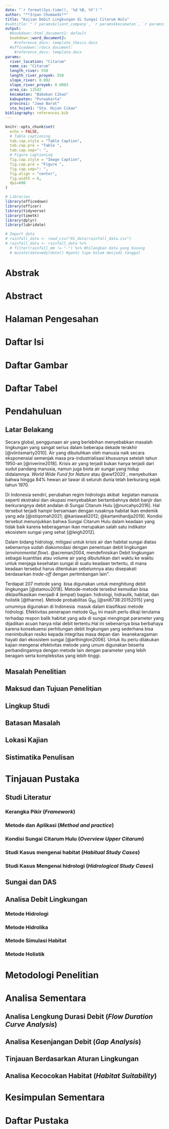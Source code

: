 ```yaml
---
date: "`r format(Sys.time(), '%d %B, %Y')`"
author: "**Irpan Chumaedi**"
title: "Kajian Debit Lingkungan di Sungai Citarum Hulu"
#subtitle: "`r params$client_company`, `r params$kecamatan`, `r params$kabupaten`"
output:
  #bookdown::html_document2: default
  bookdown::word_document2: 
    #reference_docx: template_thesis.docx
  #officedown::rdocx_document:
    #reference_docx: template.docx
params:
  river_location: "Citarum"
  name_ca: "Citarum"
  length_river: 550
  length_river_proyek: 550
  slope_river: 0.002
  slope_river_proyek: 0.0003
  area_ca: 11542
  kecamatan: "Babakan Cikao"
  kabupaten: "Purwakarta"
  provinsi: "Jawa Barat"
  sta_hujan1: "Sta. Hujan Cikao"
bibliography: references.bib
---
```


```r
knitr::opts_chunk$set(
  echo = FALSE,
  # Table captioning
  tab.cap.style = "Table Caption",
  tab.cap.pre = "Table ",
  tab.cap.sep=": ",
  # Figure captioning
  fig.cap.style = "Image Caption",
  fig.cap.pre = "Figure ",
  fig.cap.sep=": ",
  fig.align = "center",
  fig.width = 6,
  dpi=600
)

# Libraries
library(officedown)
library(officer)
library(tidyverse)
library(timetk)
library(dplyr)
library(lubridate)

# Import data
# rainfall_data <- read_csv("01_data/rainfall_data.csv")
# rainfall_data <- rainfall_data %>% 
  # filter(rainfall_mm != "-") %>% #hilangkan data yang kosong
  # mutate(date=mdy(date)) #ganti tipe kolom menjadi tanggal

```

# Abstrak {.unnumbered}

# Abstract {.unnumbered}

# Halaman Pengesahan {.unnumbered}

# Daftar Isi {.unnumbered}

# Daftar Gambar {.unnumbered}

# Daftar Tabel {.unnumbered}

# Pendahuluan

## Latar Belakang

Secara global, penggunaan air yang berlebihan menyebabkan masalah lingkungan yang sangat serius dalam beberapa dekade terakhir [@vörösmarty2010]. Air yang dibutuhkan oleh manusia naik secara eksponensial semenjak masa pra-industrialisasi khususnya setelah tahun 1950-an [@riverine2018]. Krisis air yang terjadi bukan hanya terjadi dari sudut pandang manusia, namun juga biota air sungai yang hidup didalamnya. *World Wide Fund for Nature* atau @wwf2020 , menyebutkan bahwa hingga 84% hewan air tawar di seluruh dunia telah berkurang sejak tahun 1970.

Di Indonesia sendiri, perubahan regim hidrologis akibat  kegiatan manusia seperti ekstraksi dan okupasi menyebabkan bertambahnya debit banjir dan berkurangnya debit andalan di Sungai Citarum Hulu [@nurcahyo2016]. Hal tersebut terjadi hampir bersamaan dengan rusaknya habitat ikan endemik yang ada [@istiqomah2021; @kaniawati2012; @kartamihardja2019]. Kondisi tersebut menunjukkan bahwa Sungai Citarum Hulu dalam keadaan yang tidak baik karena keberagaman ikan merupakan salah satu indikator ekosistem sungai yang sehat [@leigh2012].

Dalam bidang hidrologi, mitigasi untuk krisis air dan habitat sungai diatas sebenarnya sudah diakomodasi dengan penentuan debit lingkungan (*environmental flow*). @acreman2004, mendefinisikan Debit lingkungan sebagai kuantitas atau volume air yang dibutuhkan dari waktu ke waktu untuk menjaga kesehatan sungai di suatu keadaan tertentu, di mana keadaan tersebut harus ditentukan sebelumnya atau disepakati berdasarkan *trade-off* dengan pertimbangan lain\".

Terdapat 207 metode yang  bisa digunakan untuk menghitung debit lingkungan [@stamou2018]. Metode-metode tersebut kemudian bisa diklasifikasikan menjadi 4 (empat) bagian: hidrologi, hidraulik, habitat, dan holistik [@tharme]. Metode probabilitas Q~95~ [@sni6738:20152015] yang umumnya digunakan di Indonesia  masuk dalam klasifikasi metode hidrologi. Efektivitas penerapan metode Q~95~ ini masih perlu dikaji terutama terhadap respon balik habitat yang ada di sungai mengingat parameter yang dijadikan acuan hanya nilai debit tertentu.Hal ini sebenarnya bisa berbahaya karena konsekuensi perhitungan debit lingkungan yang sederhana bisa menimbulkan resiko kepada integritas masa depan dan  keanekaragaman hayati dari ekosistem sungai [@arthington2006]. Untuk itu perlu dilakukan kajian mengenai efektivitas metode yang umum digunakan beserta perbandingannya dengan metode lain dengan parameter yang lebih beragam serta kompleksitas yang lebih tinggi.

## Masalah Penelitian

## Maksud dan Tujuan Penelitian

## Lingkup Studi

## Batasan Masalah

## Lokasi Kajian

## Sistimatika Penulisan

# Tinjauan Pustaka

## Studi Literatur

### Kerangka Pikir (*Framework*)

### Metode dan Aplikasi (*Method and practice*)

### Kondisi Sungai Citarum Hulu (*Overview Upper Citarum*)

### Studi Kasus mengenai habitat (*Habitual Study Cases*)

### Studi Kasus Mengenai hidrologi (*Hidrological Study Cases*)

## Sungai dan DAS

## Analisa Debit Lingkungan

### Metode Hidrologi

### Metode Hidrolika

### Metode Simulasi Habitat

### Metode Holistik

# Metodologi Penelitian

# Analisa Sementara

## Analisa Lengkung Durasi Debit (*Flow Duration Curve Analysis*)

## Analisa Kesenjangan Debit (*Gap Analysis*)

## Tinjauan Berdasarkan Aturan Lingkungan

## Analisa Kecocokan Habitat (*Habitat Suitability*)

# Kesimpulan Sementara

# Daftar Pustaka
